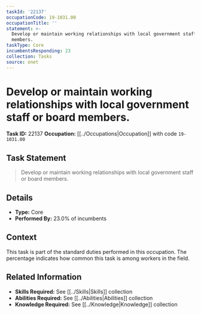 ```yaml
---
taskId: '22137'
occupationCode: 19-1031.00
occupationTitle: ''
statement: >-
  Develop or maintain working relationships with local government staff or board
  members.
taskType: Core
incumbentsResponding: 23
collection: Tasks
source: onet
---
```

# Develop or maintain working relationships with local government staff or board members.

**Task ID:** 22137
**Occupation:** [[../Occupations|Occupation]] with code `19-1031.00`

## Task Statement

> Develop or maintain working relationships with local government staff or board members.

## Details

- **Type:** Core
- **Performed By:** 23.0% of incumbents

## Context

This task is part of the standard duties performed in this occupation. The percentage indicates how common this task is among workers in the field.

## Related Information

- **Skills Required:** See [[../Skills|Skills]] collection
- **Abilities Required:** See [[../Abilities|Abilities]] collection
- **Knowledge Required:** See [[../Knowledge|Knowledge]] collection
